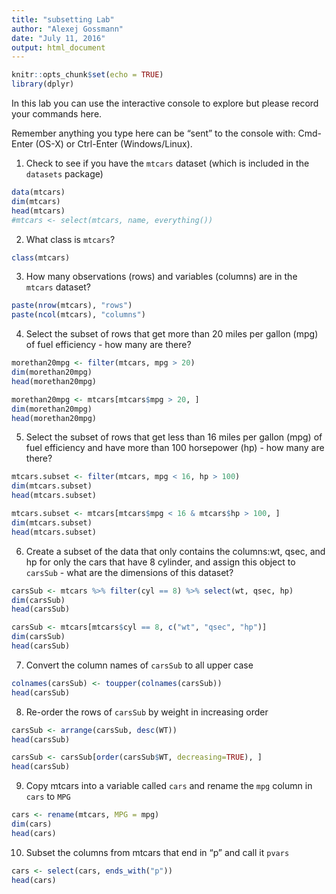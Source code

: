 ```yaml
---
title: "subsetting Lab"
author: "Alexej Gossmann"
date: "July 11, 2016"
output: html_document
---
```


```r
knitr::opts_chunk$set(echo = TRUE)
library(dplyr)
```

In this lab you can use the interactive console to explore but please record your commands here.  

Remember anything you type here can be "sent" to the console with: Cmd-Enter (OS-X) or Ctrl-Enter (Windows/Linux).

1. Check to see if you have the `mtcars` dataset (which is included in the `datasets` package)

```r
data(mtcars)
dim(mtcars)
head(mtcars)
#mtcars <- select(mtcars, name, everything())
```

2. What class is `mtcars`?

```r
class(mtcars)
```

3. How many observations (rows) and variables (columns) are in the `mtcars` dataset?

```r
paste(nrow(mtcars), "rows")
paste(ncol(mtcars), "columns")
```

4. Select the subset of rows that get more than 20 miles per gallon (mpg) of fuel efficiency - how many are there?

```r
morethan20mpg <- filter(mtcars, mpg > 20)
dim(morethan20mpg)
head(morethan20mpg)
```

```r
morethan20mpg <- mtcars[mtcars$mpg > 20, ]
dim(morethan20mpg)
head(morethan20mpg)
```

5. Select the subset of rows that get less than 16 miles per gallon (mpg) of fuel efficiency and have more than 100 horsepower (hp) - how many are there?

```r
mtcars.subset <- filter(mtcars, mpg < 16, hp > 100)
dim(mtcars.subset)
head(mtcars.subset)
```

```r
mtcars.subset <- mtcars[mtcars$mpg < 16 & mtcars$hp > 100, ]
dim(mtcars.subset)
head(mtcars.subset)
```

6. Create a subset of the data that only contains the columns:wt, qsec, and hp for only the cars that have 8 cylinder, and assign this object to `carsSub` - what are the dimensions of this dataset?

```r
carsSub <- mtcars %>% filter(cyl == 8) %>% select(wt, qsec, hp) 
dim(carsSub)
head(carsSub)
```

```r
carsSub <- mtcars[mtcars$cyl == 8, c("wt", "qsec", "hp")]
dim(carsSub)
head(carsSub)
```

7. Convert the column names of `carsSub` to all upper case

```r
colnames(carsSub) <- toupper(colnames(carsSub))
head(carsSub)
```

8. Re-order the rows of `carsSub` by weight in increasing order

```r
carsSub <- arrange(carsSub, desc(WT))
head(carsSub)
```

```r
carsSub <- carsSub[order(carsSub$WT, decreasing=TRUE), ]
head(carsSub)
```

9. Copy mtcars into a variable called `cars` and rename the `mpg` column in `cars` to `MPG`

```r
cars <- rename(mtcars, MPG = mpg)
dim(cars)
head(cars)
```

10. Subset the columns from mtcars that end in "p" and call it `pvars`

```r
cars <- select(cars, ends_with("p"))
head(cars)
```

